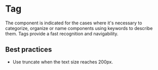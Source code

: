 # Tag

The component is indicated for the cases where it's necessary to categorize, organize or name components using keywords to describe them. Tags provide a fast recognition and navigability.

## Best practices

- Use truncate when the text size reaches 200px.
